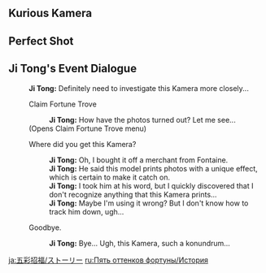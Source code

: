 {{Event Tabs}}
{{Description|A merchant planning to enter the Kamera business. However, the current Kamera model he has ordered in seems to have some trange faults...}}

==Kurious Kamera==
{{Transclude|Kurious Kamera (Quest)|Dialogue|main=1|top=1}}

==Perfect Shot==
{{Transclude|Perfect Shot|''Five Flushes of Fortune'' Event Variant|main=1|top=1}}

==Ji Tong's Event Dialogue==
{{Dialogue Start}}
:'''Ji Tong:''' Definitely need to investigate this Kamera more closely...
:{{DIcon|Flushes}} Claim Fortune Trove
::'''Ji Tong:''' How have the photos turned out? Let me see...
:;(Opens Claim Fortune Trove menu)
:{{DIcon}} Where did you get this Kamera?
::'''Ji Tong:''' Oh, I bought it off a merchant from Fontaine.
::'''Ji Tong:''' He said this model prints photos with a unique effect, which is certain to make it catch on.
::'''Ji Tong:''' I took him at his word, but I quickly discovered that I don't recognize anything that this Kamera prints...
::'''Ji Tong:''' Maybe I'm using it wrong? But I don't know how to track him down, ugh...
:{{DIcon}} Goodbye.
::'''Ji Tong:''' Bye... Ugh, this Kamera, such a konundrum...
{{Dialogue End}}
<noinclude>
[[ja:五彩招福/ストーリー]]
[[ru:Пять оттенков фортуны/История]]
</noinclude>
